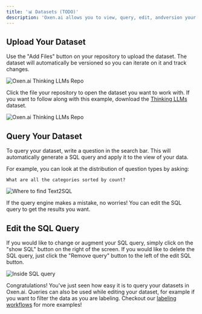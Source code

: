 ```yaml
---
title: '📊 Datasets (TODO)'
description: 'Oxen.ai allows you to view, query, edit, andversion your data in a beautiful interface.'
---
```


## Upload Your Dataset

Use the "Add Files" button on your repository to upload the dataset. The dataset will automatically be versioned so you can iterate on it and track changes.

<img alt="Oxen.ai Thinking LLMs Repo" classname="block" src="/images/datasets/dataset_upload.png" />

Click the file your repository to open the dataset you want to work with. If you want to follow along with this example, download the [Thinking LLMs](https://www.oxen.ai/ox/Thinking-LLMs) dataset. 

<img alt="Oxen.ai Thinking LLMs Repo" classname="block" src="/images/thinking_llms.png" />

## Query Your Dataset

To query your dataset, write a question in the search bar. This will automatically generate a SQL query and apply it to the view of your data.


For example, you can look at the distribution of question types by asking:

```
What are all the categories sorted by count?
```

<img alt="Where to find Text2SQL" classname="block" src="/images/text2sql.png" />

If the query engine makes a mistake, no worries! You can edit the SQL query to get the results you want.

## Edit the SQL Query

If you would like to change or augment your SQL query, simply click on the "show SQL" button on the right of the screen. If you would like to delete the SQL query, just click the "Remove query" button to the left of the edit SQL button.

<img alt="Inside SQL query" classname="block" src="/images/inside_sql.png" />

Congratulations! You've just seen how easy it is to query your datasets in Oxen.ai. Queries can also be used while editing your dataset, for example if you want to filter the data as you are labeling. Checkout our [labeling workflows](/features/labeling_data) for more examples!